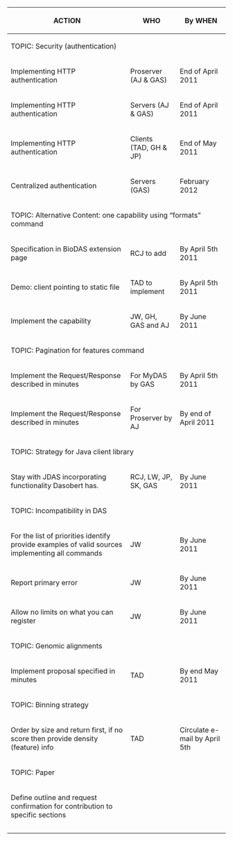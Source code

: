 {|border="1" cellpadding="2" style="border-collapse: separate; border-spacing: 0; border-width: 1px; border-style: solid; border-color: #000; padding: 0"
|- style="background:silver"
! ACTION
! WHO
! By WHEN
|-  style="background:#ffdead;"
| colspan="3" | TOPIC: Security (authentication)
|-
| Implementing HTTP authentication
| Proserver (AJ & GAS)
| End of April 2011
|-
| Implementing HTTP authentication
| Servers (AJ & GAS)
| End of April 2011
|-
| Implementing HTTP authentication
| Clients (TAD, GH & JP)
| End of May 2011
|-
| Centralized authentication
| Servers (GAS)
| February 2012
|-  style="background:#ffdead;"
| colspan="3" | TOPIC: Alternative Content: one capability using “formats” command
|-
| Specification in BioDAS extension page
| RCJ to add
| By April 5th 2011
|-
| Demo: client pointing to static file
| TAD to implement
| By April 5th 2011
|-
| Implement the capability
| JW, GH, GAS and AJ
| By June 2011
|-  style="background:#ffdead;"
| colspan="3" | TOPIC: Pagination for features command
|-
| Implement the Request/Response described in minutes
| For MyDAS by GAS
| By April 5th 2011
|-
| Implement the Request/Response described in minutes
| For Proserver by AJ
| By end of April 2011
|-  style="background:#ffdead;"
| colspan="3" | TOPIC: Strategy for Java client library
|-
| Stay with JDAS incorporating functionality Dasobert has.
| RCJ, LW, JP, SK, GAS
| By June 2011
|-  style="background:#ffdead;"
| colspan="3" | TOPIC: Incompatibility in DAS
|-
| For the list of priorities identify provide examples of valid sources implementing all commands
| JW
| By June 2011
|-
| Report primary error
| JW
| By June 2011
|-
| Allow no limits on what you can register
| JW
| By June 2011
|-  style="background:#ffdead;"
| colspan="3" | TOPIC: Genomic alignments
|-
| Implement proposal specified in minutes
| TAD
| By end May 2011
|-  style="background:#ffdead;"
| colspan="3" | TOPIC: Binning strategy
|-
| Order by size and return first, if no score then provide density (feature) info
| TAD
| Circulate e-mail by April 5th
|-  style="background:#ffdead;"
| colspan="3" | TOPIC: Paper
|-
| Define outline and request confirmation for contribution to specific sections
| 
| 
|-
| 
| 
| 
|-
| 
| 
| 
|}